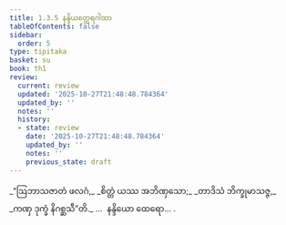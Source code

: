 ```yaml
---
title: 1.3.5 နန္ဒိယတ္ထေရဂါထာ
tableOfContents: false
sidebar:
  order: 5
type: tipitaka
basket: su
book: th1
review:
  current: review
  updated: '2025-10-27T21:48:48.784364'
  updated_by: ''
  notes: ''
  history:
  - state: review
    date: '2025-10-27T21:48:48.784364'
    updated_by: ''
    notes: ''
    previous_state: draft
---
```



<ReviewStatus review={frontmatter.review} showDetails={true} />

<HypothesisAnnotation frontmatter={frontmatter} />

<DynamicBreadcrumb />

<Division number="25" book="th1" e="ch" v="19" p="225">

<Paragraph number="58" type="verses" book="th1">
_“ဩဘာသဇာတံ ဖလဂံ,_  
_စိတ္တံ ယဿ အဘိဏှသော;_  
_တာဒိသံ ဘိက္ခုမာသဇ္ဇ,_  
_ကဏှ ဒုက္ခံ နိဂစ္ဆသီ”တိ._  


</Paragraph>
</Division>

<Paragraph number="59" type="center" book="th1">
…  နန္ဒိယော ထေရော… .
</Paragraph>